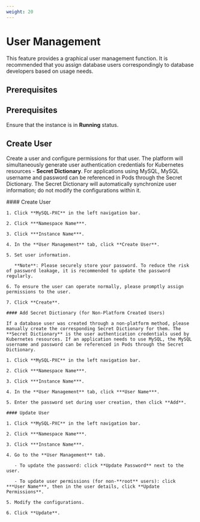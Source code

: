 ```yaml
---
weight: 20
---
```


# User Management

This feature provides a graphical user management function. It is recommended that you assign database users correspondingly to database developers based on usage needs.

## Prerequisites
## Prerequisites

Ensure that the instance is in **Running** status.

## Create User

Create a user and configure permissions for that user. The platform will simultaneously generate user authentication credentials for Kubernetes resources - **Secret Dictionary**. For applications using MySQL, MySQL username and password can be referenced in Pods through the Secret Dictionary. The Secret Dictionary will automatically synchronize user information; do not modify the configurations within it.

<Tabs>
  <Tab label="Web Console">
    #### Create User

    1. Click **MySQL-PXC** in the left navigation bar.

    2. Click ***Namespace Name***.

    3. Click ***Instance Name***.

    4. In the **User Management** tab, click **Create User**.

    5. Set user information.

       **Note**: Please securely store your password. To reduce the risk of password leakage, it is recommended to update the password regularly.

    6. To ensure the user can operate normally, please promptly assign permissions to the user.

    7. Click **Create**.

    #### Add Secret Dictionary (for Non-Platform Created Users)

    If a database user was created through a non-platform method, please manually create the corresponding Secret Dictionary for them. The **Secret Dictionary** is the user authentication credentials used by Kubernetes resources. If an application needs to use MySQL, the MySQL username and password can be referenced in Pods through the Secret Dictionary.

    1. Click **MySQL-PXC** in the left navigation bar.

    2. Click ***Namespace Name***.

    3. Click ***Instance Name***.

    4. In the **User Management** tab, click ***User Name***.

    5. Enter the password set during user creation, then click **Add**.

    #### Update User

    1. Click **MySQL-PXC** in the left navigation bar.

    2. Click ***Namespace Name***.

    3. Click ***Instance Name***.

    4. Go to the **User Management** tab.

       - To update the password: click **Update Password** next to the user.

       - To update user permissions (for non-**root** users): click ***User Name***, then in the user details, click **Update Permissions**.

    5. Modify the configurations.

    6. Click **Update**.
  </Tab>
</Tabs>
